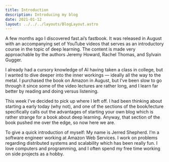 ```yaml
---
title: Introduction
description: Introducing my blog
date: 2021-01-12
layout: ../../../layouts/BlogLayout.astro
---
```


A few months ago I discovered fast.ai’s fastbook. It was released in August with an accompanying set of YouTube videos that serves as an introductory course in the topic of deep learning. The content is made very approachable by the authors Jeremy Howard, Rachel Thomas, and Sylvain Gugger.

I already had a cursory knowledge of AI having taken a class in college, but I wanted to dive deeper into the inner workings — ideally all the way to the metal. I purchased the book on Amazon in August, but I’ve been slow to go through it since some of the video lectures are rather long, and I learn far better by reading and doing versus listening.

This week I’ve decided to pick up where I left off. I had been thinking about starting a early today (why not), and one of the sections of the book/lecture specifically calls out the advantages of starting your own blog which is rather strange for a book about deep learning. Anyway, that section of the book pushed me over the edge, so now here we are.

To give a quick introduction of myself: My name is Jerred Shepherd. I’m a software engineer working at Amazon Web Services. I work on problems regarding distributed systems and scalability which has been really fun. I love computers and programming, and I often spend my free time working on side projects as a hobby.
